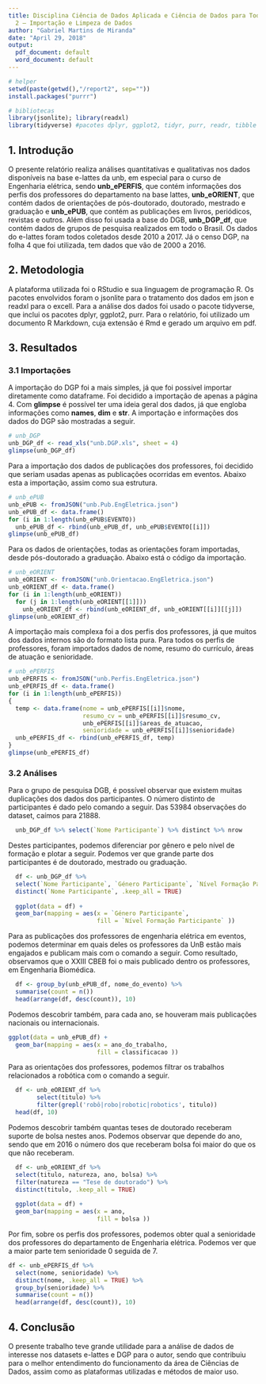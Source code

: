```yaml
---
title: Disciplina Ciência de Dados Aplicada e Ciência de Dados para Todos - Relatório
  2 – Importação e Limpeza de Dados
author: "Gabriel Martins de Miranda"
date: "April 29, 2018"
output:
  pdf_document: default
  word_document: default
---
```


```r
# helper
setwd(paste(getwd(),"/report2", sep=""))
install.packages("purrr")
```

```r
# bibliotecas
library(jsonlite); library(readxl)
library(tidyverse) #pacotes dplyr, ggplot2, tidyr, purr, readr, tibble
```

## 1. Introdução

  O presente relatório realiza análises quantitativas e qualitativas nos dados disponíveis na base e-lattes da unb, em especial para o curso de Engenharia elétrica, sendo **unb_ePERFIS**, que contém informações dos perfis dos professores do departamento na base lattes, **unb_eORIENT**, que contém dados de orientações de pós-doutorado, doutorado, mestrado e graduação e **unb_ePUB**, que contém as publicações em livros, periódicos, revistas e outros. Além disso foi usada a base do DGB, **unb_DGP_df**, que contém dados de grupos de pesquisa realizados em todo o Brasil. Os dados do e-lattes foram todos coletados desde 2010 a 2017. Já o censo DGP, na folha 4 que foi utilizada, tem dados que vão de 2000 a 2016.
  
## 2. Metodologia
  
  A plataforma utilizada foi o RStudio e sua linguagem de programação R. Os pacotes envolvidos foram o
jsonlite para o tratamento dos dados em json e readxl para o excell. Para a análise dos dados foi usado o pacote tidyverse, que inclui os pacotes dplyr, ggplot2, purr. Para o relatório, foi utilizado um
documento R Markdown, cuja extensão é Rmd e gerado um arquivo em pdf. 
  
## 3. Resultados
### 3.1 Importações

  A importação do DGP foi a mais simples, já que foi possível importar diretamente como dataframe. Foi decidido a importação de apenas a página 4. Com **glimpse** é possível ter uma ideia geral dos dados, já que engloba informações como **names**, **dim** e **str**. A importação e informações dos dados do DGP são mostradas a seguir.

```r
# unb_DGP
unb_DGP_df <- read_xls("unb.DGP.xls", sheet = 4)
glimpse(unb_DGP_df)
```

  Para a importação dos dados de publicações dos professores, foi decidido que seriam usadas apenas as publicações ocorridas em eventos. Abaixo esta a importação, assim como sua estrutura.

```r
# unb_ePUB
unb_ePUB <- fromJSON("unb.Pub.EngEletrica.json")
unb_ePUB_df <- data.frame()
for (i in 1:length(unb_ePUB$EVENTO))
  unb_ePUB_df <- rbind(unb_ePUB_df, unb_ePUB$EVENTO[[i]])
glimpse(unb_ePUB_df)
```

  Para os dados de orientações, todas as orientações foram importadas, desde pós-doutorado a graduação. Abaixo está o código da importação.

```r
# unb_eORIENT
unb_eORIENT <- fromJSON("unb.Orientacao.EngEletrica.json")
unb_eORIENT_df <- data.frame()
for (i in 1:length(unb_eORIENT))
  for (j in 1:length(unb_eORIENT[[1]]))  
    unb_eORIENT_df <- rbind(unb_eORIENT_df, unb_eORIENT[[i]][[j]])
glimpse(unb_eORIENT_df)
```

  A importação mais complexa foi a dos perfis dos professores, já que muitos dos dados internos são do formato lista pura. Para todos os perfis de professores, foram importados dados de nome, resumo do currículo, áreas de atuação e senioridade.

```r
# unb_ePERFIS
unb_ePERFIS <- fromJSON("unb.Perfis.EngEletrica.json")
unb_ePERFIS_df <- data.frame()
for (i in 1:length(unb_ePERFIS))
{
  temp <- data.frame(nome = unb_ePERFIS[[i]]$nome, 
                     resumo_cv = unb_ePERFIS[[i]]$resumo_cv, 
                     unb_ePERFIS[[i]]$areas_de_atuacao, 
                     senioridade = unb_ePERFIS[[i]]$senioridade)
  unb_ePERFIS_df <- rbind(unb_ePERFIS_df, temp)
}
glimpse(unb_ePERFIS_df)
```

### 3.2 Análises

  Para o grupo de pesquisa DGB, é possível observar que existem muitas duplicações dos dados dos participantes. O número distinto de participantes é dado pelo comando a seguir. Das 53984 observações do dataset, caímos para 21888.

```r
  unb_DGP_df %>% select(`Nome Participante`) %>% distinct %>% nrow
```

  Destes participantes, podemos diferenciar por gênero e pelo nível de formação e plotar a seguir. Podemos ver que grande parte dos participantes é de doutorado, mestrado ou graduação.
  
```r
  df <- unb_DGP_df %>% 
  select(`Nome Participante`, `Género Participante`, `Nível Formação Participante`) %>% 
  distinct(`Nome Participante`, .keep_all = TRUE)
  
  ggplot(data = df) + 
  geom_bar(mapping = aes(x = `Género Participante`,
                         fill = `Nível Formação Participante` ))
```

  Para as publicações dos professores de engenharia elétrica em eventos, podemos determinar em quais deles os professores da UnB estão mais engajados e publicam mais com o comando a seguir. Como resultado, observamos que o XXIII CBEB foi o mais publicado dentro os professores, em Engenharia Biomédica.

```r
  df <- group_by(unb_ePUB_df, nome_do_evento) %>%
  summarise(count = n())
  head(arrange(df, desc(count)), 10)
```

  Podemos descobrir também, para cada ano, se houveram mais publicações nacionais ou internacionais.

```r
ggplot(data = unb_ePUB_df) + 
  geom_bar(mapping = aes(x = ano_do_trabalho,
                         fill = classificacao ))
```

  Para as orientações dos professores, podemos filtrar os trabalhos relacionados a robótica com o comando a seguir.
  
```r
  df <- unb_eORIENT_df %>%
        select(titulo) %>% 
        filter(grepl('robô|robo|robotic|robotics', titulo))
  head(df, 10)
```

  Podemos descobrir também quantas teses de doutorado receberam suporte de bolsa nestes anos. Podemos observar que depende do ano, sendo que em 2016 o número dos que receberam bolsa foi maior do que os que não receberam.
  
```r
  df <- unb_eORIENT_df %>% 
  select(titulo, natureza, ano, bolsa) %>%
  filter(natureza == "Tese de doutorado") %>%
  distinct(titulo, .keep_all = TRUE)
  
  ggplot(data = df) + 
  geom_bar(mapping = aes(x = ano,
                         fill = bolsa ))
```

  Por fim, sobre os perfis dos professores, podemos obter qual a senioridade dos professores do departamento de Engenharia elétrica. Podemos ver que a maior parte tem senioridade 0 seguida de 7.
  
```r
df <- unb_ePERFIS_df %>%
  select(nome, senioridade) %>%
  distinct(nome, .keep_all = TRUE) %>%
  group_by(senioridade) %>%
  summarise(count = n())
  head(arrange(df, desc(count)), 10)
```

## 4. Conclusão

  O presente trabalho teve grande utilidade para a análise de dados de interesse nos datasets e-lattes e DGP para o autor, sendo que contribuiu para o melhor entendimento do funcionamento da área de Ciências de Dados, assim como as plataformas utilizadas e métodos de maior uso. 